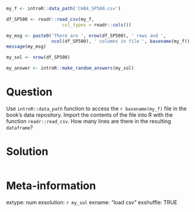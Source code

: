 ```r
my_f <- introR::data_path('CH04_SP500.csv')

df_SP500 <- readr::read_csv(my_f, 
                     col_types = readr::cols())

my_msg <- paste0('There are ', nrow(df_SP500), ' rows and ', 
                 ncol(df_SP500), ' columns in file ', basename(my_f))
message(my_msg)

my_sol <- nrow(df_SP500)
```

```r
my_answer <- introR::make_random_answers(my_sol)
```

Question
========

Use `introR::data_path` function to access the `r basename(my_f)` file in the book's data repository. Import the contents of the file into R with the function `readr::read_csv`. How many lines are there in the resulting `dataframe`?


Solution
================

```r
```

Meta-information
================
extype: num
exsolution: `r my_sol`
exname: "load csv"
exshuffle: TRUE

